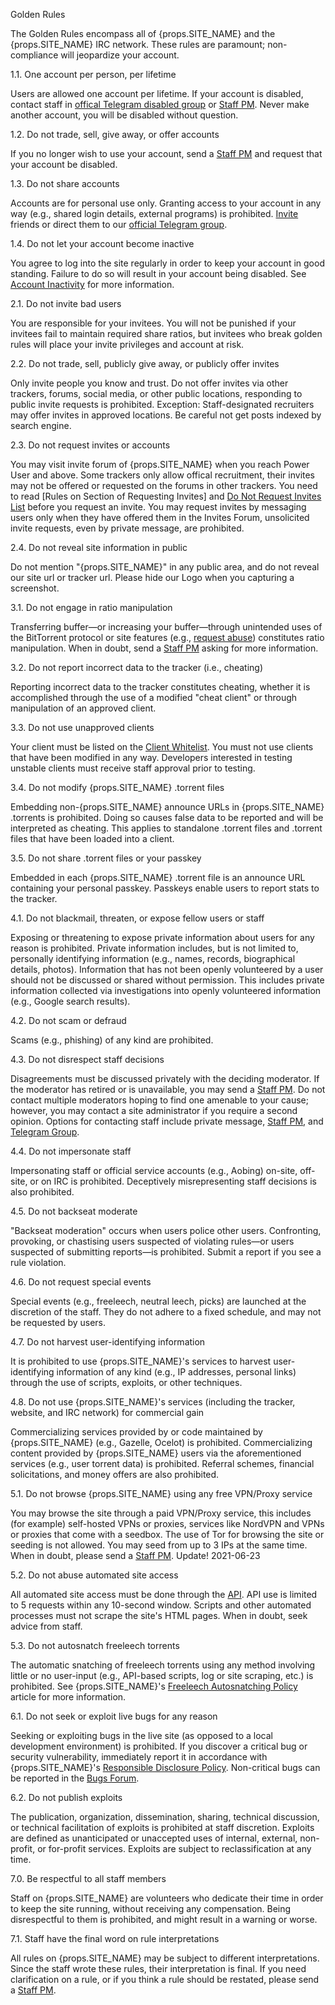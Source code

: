 <Heading1 id="content">Golden Rules</Heading1>

The Golden Rules encompass all of {props.SITE_NAME} and the {props.SITE_NAME} IRC network. These rules are paramount; non-compliance will jeopardize your account.

<Heading2 id="1.1">1.1. One account per person, per lifetime</Heading2>

Users are allowed one account per lifetime. If your account is disabled, contact staff in <a href={props.TG_DISBALE_CHANNEL}>offical Telegram disabled group</a> or [Staff PM](/staffpm.php). Never make another account, you will be disabled without question.

<Heading2 id="1.2">1.2. Do not trade, sell, give away, or offer accounts</Heading2>

If you no longer wish to use your account, send a [Staff PM](/staffpm.php) and request that your account be disabled.

<Heading2 id="1.3">1.3. Do not share accounts</Heading2>

Accounts are for personal use only. Granting access to your account in any way (e.g., shared login details, external programs) is prohibited. [Invite](/wiki.php?action=article&name=invite) friends or direct them to our <a href={props.TG_GROUP}>official Telegram group</a>.

<Heading2 id="1.4">1.4. Do not let your account become inactive</Heading2>

You agree to log into the site regularly in order to keep your account in good standing. Failure to do so will result in your account being disabled. See [Account Inactivity](/wiki.php?action=article&id=11) for more information.

<Heading2 id="2.1">2.1. Do not invite bad users</Heading2>

You are responsible for your invitees. You will not be punished if your invitees fail to maintain required share ratios, but invitees who break golden rules will place your invite privileges and account at risk.

<Heading2 id="2.2">2.2. Do not trade, sell, publicly give away, or publicly offer invites</Heading2>

Only invite people you know and trust. Do not offer invites via other trackers, forums, social media, or other public locations, responding to public invite requests is prohibited. Exception: Staff-designated recruiters may offer invites in approved locations. Be careful not get posts indexed by search engine.

<Heading2 id="2.3">2.3. Do not request invites or accounts</Heading2>

You may visit invite forum of {props.SITE_NAME} when you reach Power User and above. Some trackers only allow offical recruitment, their invites may not be offered or requested on the forums in other trackers. You need to read [Rules on Section of Requesting Invites] and [Do Not Request Invites List](/forums.php?action=viewthread&threadid=100) before you request an invite. You may request invites by messaging users only when they have offered them in the Invites Forum, unsolicited invite requests, even by private message, are prohibited.

<Heading2 id="2.4">2.4. Do not reveal site information in public</Heading2>

Do not mention "{props.SITE_NAME}" in any public area, and do not reveal our site url or tracker url. Please hide our Logo when you capturing a screenshot.

<Heading2 id="3.1">3.1. Do not engage in ratio manipulation</Heading2>

Transferring buffer—or increasing your buffer—through unintended uses of the BitTorrent protocol or site features (e.g., [request abuse](rules.php?p=requests")) constitutes ratio manipulation. When in doubt, send a [Staff PM](staffpm.php") asking for more information.

<Heading2 id="3.2">3.2. Do not report incorrect data to the tracker (i.e., cheating)</Heading2>

Reporting incorrect data to the tracker constitutes cheating, whether it is accomplished through the use of a modified "cheat client" or through manipulation of an approved client.

<Heading2 id="3.3">3.3. Do not use unapproved clients</Heading2>

Your client must be listed on the [Client Whitelist](rules.php?p=clients"). You must not use clients that have been modified in any way. Developers interested in testing unstable clients must receive staff approval prior to testing.

<Heading2 id="3.4">3.4. Do not modify {props.SITE_NAME} .torrent files</Heading2>

Embedding non-{props.SITE_NAME} announce URLs in {props.SITE_NAME} .torrents is prohibited. Doing so causes false data to be reported and will be interpreted as cheating. This applies to standalone .torrent files and .torrent files that have been loaded into a client.

<Heading2 id="3.5">3.5. Do not share .torrent files or your passkey</Heading2>

Embedded in each {props.SITE_NAME} .torrent file is an announce URL containing your personal passkey. Passkeys enable users to report stats to the tracker.

<Heading2 id="4.1">4.1. Do not blackmail, threaten, or expose fellow users or staff</Heading2>

Exposing or threatening to expose private information about users for any reason is prohibited. Private information includes, but is not limited to, personally identifying information (e.g., names, records, biographical details, photos). Information that has not been openly volunteered by a user should not be discussed or shared without permission. This includes private information collected via investigations into openly volunteered information (e.g., Google search results).

<Heading2 id="4.2">4.2. Do not scam or defraud</Heading2>

Scams (e.g., phishing) of any kind are prohibited.

<Heading2 id="4.3">4.3. Do not disrespect staff decisions</Heading2>

Disagreements must be discussed privately with the deciding moderator. If the moderator has retired or is unavailable, you may send a [Staff PM](staffpm.php). Do not contact multiple moderators hoping to find one amenable to your cause; however, you may contact a site administrator if you require a second opinion. Options for contacting staff include private message, [Staff PM](staffpm.php), and <a href={props.TG_GROUP}>Telegram Group</a>.

<Heading2 id="4.4">4.4. Do not impersonate staff</Heading2>

Impersonating staff or official service accounts (e.g., Aobing) on-site, off-site, or on IRC is prohibited. Deceptively misrepresenting staff decisions is also prohibited.

<Heading2 id="4.5">4.5. Do not backseat moderate</Heading2>

"Backseat moderation" occurs when users police other users. Confronting, provoking, or chastising users suspected of violating rules&mdash;or users suspected of submitting reports&mdash;is prohibited. Submit a report if you see a rule violation.

<Heading2 id="4.6">4.6. Do not request special events</Heading2>

Special events (e.g., freeleech, neutral leech, picks) are launched at the discretion of the staff. They do not adhere to a fixed schedule, and may not be requested by users.

<Heading2 id="4.7">4.7. Do not harvest user-identifying information</Heading2>

It is prohibited to use {props.SITE_NAME}'s services to harvest user-identifying information of any kind (e.g., IP addresses, personal links) through the use of scripts, exploits, or other techniques.

<Heading2 id="4.8">4.8. Do not use {props.SITE_NAME}'s services (including the tracker, website, and IRC network) for commercial gain</Heading2>

Commercializing services provided by or code maintained by {props.SITE_NAME} (e.g., Gazelle, Ocelot) is prohibited. Commercializing content provided by {props.SITE_NAME} users via the aforementioned services (e.g., user torrent data) is prohibited. Referral schemes, financial solicitations, and money offers are also prohibited.

<Heading2 id="5.1">5.1. Do not browse {props.SITE_NAME} using any free VPN/Proxy service</Heading2>

You may browse the site through a paid VPN/Proxy service, this includes (for example) self-hosted VPNs or proxies, services like NordVPN and VPNs or proxies that come with a seedbox. The use of Tor for browsing the site or seeding is not allowed. You may seed from up to 3 IPs at the same time. When in doubt, please send a [Staff PM](staffpm.php). <Important italic>Update! 2021-06-23</Important>

<Heading2 id="5.2">5.2. Do not abuse automated site access</Heading2>

All automated site access must be done through the [API](https://github.com/WhatCD/Gazelle/wiki/JSON-API-Documentation"). API use is limited to 5 requests within any 10-second window. Scripts and other automated processes must not scrape the site's HTML pages. When in doubt, seek advice from staff.

<Heading2 id="5.3">5.3. Do not autosnatch freeleech torrents</Heading2>

The automatic snatching of freeleech torrents using any method involving little or no user-input (e.g., API-based scripts, log or site scraping, etc.) is prohibited. See {props.SITE_NAME}'s [Freeleech Autosnatching Policy](wiki.php?action=article&id=63") article for more information.

<Heading2 id="6.1">6.1. Do not seek or exploit live bugs for any reason</Heading2>

Seeking or exploiting bugs in the live site (as opposed to a local development environment) is prohibited. If you discover a critical bug or security vulnerability, immediately report it in accordance with {props.SITE_NAME}'s [Responsible Disclosure Policy](wiki.php?action=article&id=64"). Non-critical bugs can be reported in the [Bugs Forum](forums.php?action=viewforum&forumid=16").

<Heading2 id="6.2">6.2. Do not publish exploits</Heading2>

The publication, organization, dissemination, sharing, technical discussion, or technical facilitation of exploits is prohibited at staff discretion. Exploits are defined as unanticipated or unaccepted uses of internal, external, non-profit, or for-profit services. Exploits are subject to reclassification at any time.

<Heading2 id="7.0">7.0. Be respectful to all staff members</Heading2>

Staff on {props.SITE_NAME} are volunteers who dedicate their time in order to keep the site running, without receiving any compensation. Being disrespectful to them is prohibited, and might result in a warning or worse.

<Heading2 id="7.1">7.1. Staff have the final word on rule interpretations</Heading2>

All rules on {props.SITE_NAME} may be subject to different interpretations. Since the staff wrote these rules, their interpretation is final. If you need clarification on a rule, or if you think a rule should be restated, please send a [Staff PM](/staffpm.php).

